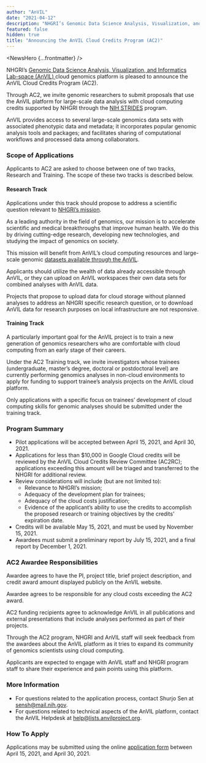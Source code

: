 ```yaml
---
author: "AnVIL"
date: "2021-04-12"
description: "NHGRI’s Genomic Data Science Analysis, Visualization, and Informatics Lab-space (AnVIL) cloud genomics platform is pleased to announce the availability of the AnVIL Cloud Credits Program (AC2)."
featured: false
hidden: true
title: "Announcing the AnVIL Cloud Credits Program (AC2)"
---
```


<NewsHero {...frontmatter} />

NHGRI’s [Genomic Data Science Analysis, Visualization, and Informatics Lab-space (AnVIL) ](https://www.genome.gov/Funded-Programs-Projects/Computational-Genomics-and-Data-Science-Program/Genomic-Analysis-Visualization-Informatics-Lab-space-AnVIL)
cloud genomics platform is pleased to announce the AnVIL Cloud Credits Program (AC2).

Through AC2, we invite genomic researchers to submit proposals that use the AnVIL platform for large-scale data analysis
with cloud computing credits supported by NHGRI through the [NIH STRIDES](https://datascience.nih.gov/strides) program.

AnVIL provides access to several large-scale genomics data sets with associated phenotypic data and metadata; it
incorporates popular genomic analysis tools and packages; and facilitates sharing of computational workflows and
processed data among collaborators.

### Scope of Applications

Applicants to AC2 are asked to choose between one of two tracks, Research and Training. The scope of these two tracks is
described below.

#### Research Track

Applications under this track should propose to address a scientific question relevant
to [NHGRI’s mission](https://www.genome.gov/about-nhgri/NHGRI-Vision-and-Mission).

As a leading authority in the field of genomics, our mission is to accelerate scientific and medical breakthroughs that
improve human health. We do this by driving cutting-edge research, developing new technologies, and studying the impact
of genomics on society.

This mission will benefit from AnVIL’s cloud computing resources and large-scale
genomic [datasets available through the AnVIL]({portalURL}/data/consortia).

Applicants should utilize the wealth of data already accessible through AnVIL, or they can upload on AnVIL workspaces
their own data sets for combined analyses with AnVIL data.

Projects that propose to upload data for cloud storage without planned analyses to address an NHGRI specific research
question, or to download AnVIL data for research purposes on local infrastructure are not responsive.

#### Training Track

A particularly important goal for the AnVIL project is to train a new generation of genomics researchers who are
comfortable with cloud computing from an early stage of their careers.

Under the AC2 Training track, we invite investigators whose trainees (undergraduate, master’s degree, doctoral or
postdoctoral level) are currently performing genomics analyses in non-cloud environments to apply for funding to support
trainee’s analysis projects on the AnVIL cloud platform.

Only applications with a specific focus on trainees’ development of cloud computing skills for genomic analyses should
be submitted under the training track.

### Program Summary

- Pilot applications will be accepted between April 15, 2021, and April 30, 2021.
- Applications for less than $10,000 in Google Cloud credits will be reviewed by the AnVIL Cloud Credits Review
  Committee (AC2RC); applications exceeding this amount will be triaged and transferred to the NHGRI for additional
  review.
- Review considerations will include (but are not limited to):
  - Relevance to NHGRI’s mission;
  - Adequacy of the development plan for trainees;
  - Adequacy of the cloud costs justification;
  - Evidence of the applicant’s ability to use the credits to accomplish the proposed research or training objectives
    by the credits’ expiration date.
- Credits will be available May 15, 2021, and must be used by November 15, 2021.
- Awardees must submit a preliminary report by July 15, 2021, and a final report by December 1, 2021.

### AC2 Awardee Responsibilities

Awardee agrees to have the PI, project title, brief project description, and credit award amount displayed publicly on
the AnVIL website.

<Alert icon={false} severity="info" variant="neutral">
  Awardee agrees to be responsible for any cloud costs exceeding the AC2 award.
</Alert>

AC2 funding recipients agree to acknowledge AnVIL in all publications and external presentations that include analyses
performed as part of their projects.

Through the AC2 program, NHGRI and AnVIL staff will seek feedback from the awardees about the AnVIL platform as it tries
to expand its community of genomics scientists using cloud computing.

Applicants are expected to engage with AnVIL staff and NHGRI program staff to share their experience and pain points
using this platform.

### More Information

- For questions related to the application process, contact Shurjo Sen at [sensh@mail.nih.gov](mailto:sensh@mail.nih.gov).
- For questions related to technical aspects of the AnVIL platform, contact the AnVIL Helpdesk
  at [help@lists.anvilproject.org](mailto:help@lists.anvilproject.org).

### How To Apply

Applications may be submitted using the online [application form](https://forms.gle/rV8bz6y4xVcTfEbs9) between April 15,
2021, and April 30, 2021.
